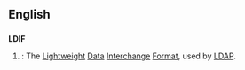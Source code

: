 == English ==

=== {{initialism}} ===
'''LDIF'''
# {{Acronym}}: The [[lightweight|Lightweight]] [[data|Data]] [[interchange|Interchange]] [[format|Format]], used by [[LDAP]].